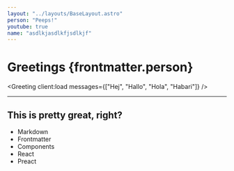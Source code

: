 ```yaml
---
layout: "../layouts/BaseLayout.astro"
person: "Peeps!"
youtube: true
name: "asdlkjasdlkfjsdlkjf"
---
```



# Greetings {frontmatter.person}

<Greeting client:load messages={["Hej", "Hallo", "Hola", "Habari"]} />

<HelloReact client:load name="Ali" age={41} />

<SimpleMachine client:load />

<YTPlayer client:only="react" videoId="bS9em7Bg0iU" start={5} end={10} />
<hr />
<YTPlayer client:only="react" videoId="AgyJv2Qelwk" />

## This is pretty great, right?

- Markdown
- Frontmatter
- Components
- React
- Preact
